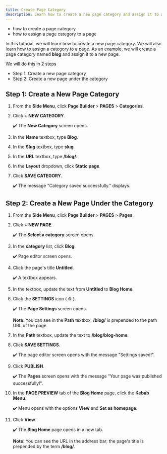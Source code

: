 ```yaml
---
title: Create Page Category
description: Learn how to create a new page category and assign it to a page.
---
```



<Alert type="success" title="WHAT YOU'LL LEARN">

- how to create a page category
- how to assign a page category to a page

</Alert>

In this tutorial, we will learn how to create a new page category. We will also learn how to assign a category to a page. 
As an example, we will create a page category named **blog** and assign it to a new page.

We will do this in 2 steps
- Step 1: Create a new page category
- Step 2: Create a new page under the category


## Step 1: Create a New Page Category

1. From the **Side Menu**, click **Page Builder** > **PAGES** > **Categories**.

2. Click **+ NEW CATEGORY**.

    ✔️ The **New Category** screen opens.

3. In the **Name** textbox, type **Blog**.

4. In the **Slug** textbox, type **slug**.

5. In the **URL** textbox, type **/blog/**.

6. In the **Layout** dropdown, click **Static page**.

7. Click **SAVE CATEGORY**.

    ✔️ The message "Category saved successfully." displays.


## Step 2: Create a New Page Under the Category

1. From the **Side Menu**, click **Page Builder** > **PAGES** > **Pages**.

2. Click **+ NEW PAGE**.

    ✔️ The **Select a category** screen opens.

3. In the **category** list, click **Blog**.

    ✔️ Page editor screen opens.

4. Click the page's title **Untitled**.

    ✔️ A textbox appears.

5. In the textbox, update the text from **Untitled** to **Blog Home**.

6. Click the **SETTINGS** icon ( ⚙️ ).

    ✔️ The **Page Settings** screen opens.

    **Note**: You can see in the **Path** textbox, **/blog/** is prepended to the path URL of the page.

7. In the **Path** textbox, update the text to **/blog/blog-home**.

8. Click **SAVE SETTINGS**.

    ✔️ The page editor screen opens with the message "Settings saved!".

9. Click **PUBLISH**.

    ✔️ The **Pages** screen opens with the message "Your page was published successfully!".

10. In the **PAGE PREVIEW** tab of the **Blog Home** page, click the **Kebab Menu**.

    ✔️ Menu opens with the options **View** and **Set as homepage**.

11. Click **View**.

    ✔️ The **Blog Home** page opens in a new tab.

    **Note**: You can see the URL in the address bar; the page's title is prepended by the term **/blog/**. 

